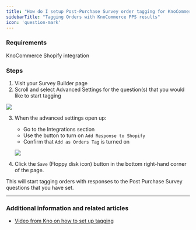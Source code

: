 ```yaml
---
title: "How do I setup Post-Purchase Survey order tagging for KnoCommerce?"
sidebarTitle: "Tagging Orders with KnoCommerce PPS results"
icon: 'question-mark'
---
```

### Requirements

KnoCommerce Shopify integration

### **Steps**

1. Visit your Survey Builder page
2. Scroll and select Advanced Settings for the question(s) that you would like to start tagging

![](/images/article-imgs/how-do-i-setup-post-purchase-survery-order-tagging-for-knocommerce/Untitled.png)

3. When the advanced settings open up:
    - Go to the Integrations section
    - Use the button to turn on `Add Response to Shopify`
    - Confirm that `Add as Orders Tag` is turned on
    
    ![](/images/article-imgs/how-do-i-setup-post-purchase-survery-order-tagging-for-knocommerce/Untitled1.png)
    
4. Click the `Save` (Floppy disk icon) button in the bottom right-hand corner of the page.

This will start tagging orders with responses to the Post Purchase Survey questions that you have set.

---

### **Additional information and related articles**

- [Video from Kno on how to set up tagging](https://www.loom.com/share/a8815bf809f5499090afb2dfdaff1d36)